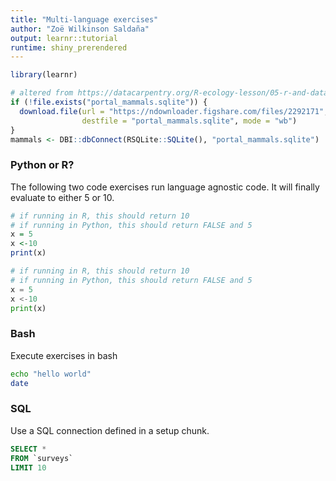 ```yaml
---
title: "Multi-language exercises"
author: "Zoë Wilkinson Saldaña"
output: learnr::tutorial
runtime: shiny_prerendered
---
```


```r
library(learnr)

# altered from https://datacarpentry.org/R-ecology-lesson/05-r-and-databases.html
if (!file.exists("portal_mammals.sqlite")) {
  download.file(url = "https://ndownloader.figshare.com/files/2292171",
                destfile = "portal_mammals.sqlite", mode = "wb")
}
mammals <- DBI::dbConnect(RSQLite::SQLite(), "portal_mammals.sqlite")
```

### Python or R?

The following two code exercises run language agnostic code.  It will finally evaluate to either 5 or 10.

```r
# if running in R, this should return 10
# if running in Python, this should return FALSE and 5
x = 5
x <-10
print(x)
```

```python
# if running in R, this should return 10
# if running in Python, this should return FALSE and 5
x = 5
x <-10
print(x)
```

### Bash

Execute exercises in bash

```bash
echo "hello world"
date
```

### SQL

Use a SQL connection defined in a setup chunk.

```sql
SELECT *
FROM `surveys`
LIMIT 10
```
